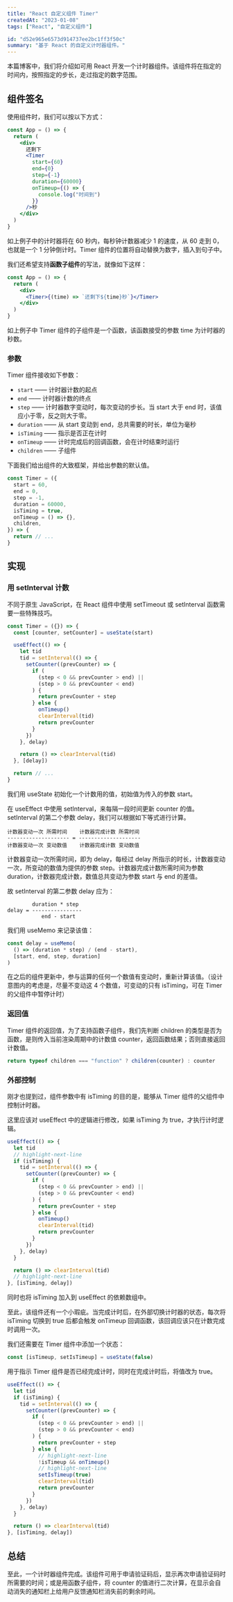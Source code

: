 ```yaml
---
title: "React 自定义组件 Timer"
createdAt: "2023-01-08"
tags: ["React", "自定义组件"]

id: "d52e965e6573d914737ee2bc1ff3f50c"
summary: "基于 React 的自定义计时器组件。"
---
```


本篇博客中，我们将介绍如可用 React 开发一个计时器组件。该组件将在指定的时间内，按照指定的步长，走过指定的数字范围。

## 组件签名

使用组件时，我们可以按以下方式：

```jsx
const App = () => {
  return (
    <div>
      还剩下
      <Timer
        start={60}
        end={0}
        step={-1}
        duration={60000}
        onTimeup={() => {
          console.log("时间到")
        }}
      />秒
    </div>
  )
}
```

如上例子中的计时器将在 60 秒内，每秒钟计数器减少 1 的速度，从 60 走到 0，也就是一个 1 分钟倒计时。Timer 组件的位置将自动替换为数字，插入到句子中。

我们还希望支持**函数子组件**的写法，就像如下这样：

```jsx
const App = () => {
  return (
    <div>
      <Timer>{(time) => `还剩下${time}秒`}</Timer>
    </div>
  )
}
```

如上例子中 Timer 组件的子组件是一个函数，该函数接受的参数 time 为计时器的秒数。

### 参数

Timer 组件接收如下参数：

- `start` —— 计时器计数的起点
- `end` —— 计时器计数的终点
- `step` —— 计时器数字变动时，每次变动的步长。当 start 大于 end 时，该值应小于零，反之则大于零。
- `duration` —— 从 start 变动到 end，总共需要的时长，单位为毫秒
- `isTiming` —— 指示是否正在计时
- `onTimeup` —— 计时完成后的回调函数，会在计时结束时运行
- `children` —— 子组件

下面我们给出组件的大致框架，并给出参数的默认值。

```jsx
const Timer = ({
  start = 60,
  end = 0,
  step = -1,
  duration = 60000,
  isTiming = true,
  onTimeup = () => {},
  children,
}) => {
  return // ...
}
```

## 实现

### 用 setInterval 计数

不同于原生 JavaScript，在 React 组件中使用 setTimeout 或 setInterval 函数需要一些特殊技巧。

```jsx
const Timer = ({}) => {
  const [counter, setCounter] = useState(start)

  useEffect(() => {
    let tid
    tid = setInterval(() => {
      setCounter((prevCounter) => {
        if (
          (step < 0 && prevCounter > end) ||
          (step > 0 && prevCounter < end)
        ) {
          return prevCounter + step
        } else {
          onTimeup()
          clearInterval(tid)
          return prevCounter
        }
      })
    }, delay)

    return () => clearInterval(tid)
  }, [delay])

  return // ...
}
```

我们用 useState 初始化一个计数用的值，初始值为传入的参数 start。

在 useEffect 中使用 setInterval，来每隔一段时间更新 counter 的值。setInterval 的第二个参数 delay，我们可以根据如下等式进行计算。

```text
计数器变动一次 所需时间    计数器完成计数 所需时间
-------------------- = --------------------
计数器变动一次 变动数值    计数器完成计数 变动数值
```

计数器变动一次所需时间，即为 delay，每经过 delay 所指示的时长，计数器变动一次，所变动的数值为提供的参数 step。计数器完成计数所需时间为参数 duration，计数器完成计数，数值总共变动为参数 start 与 end 的差值。

故 setInterval 的第二参数 delay 应为：

```text
        duration * step
delay = ----------------
           end - start
```

我们用 useMemo 来记录该值：

```jsx
const delay = useMemo(
  () => (duration * step) / (end - start),
  [start, end, step, duration]
)
```

在之后的组件更新中，参与运算的任何一个数值有变动时，重新计算该值。（设计意图内的考虑是，尽量不变动这 4 个数值，可变动的只有 isTiming，可在 Timer 的父组件中暂停计时）

### 返回值

Timer 组件的返回值，为了支持函数子组件，我们先判断 children 的类型是否为函数，是则传入当前渲染周期中的计数值 counter，返回函数结果；否则直接返回计数值。

```js
return typeof children === "function" ? children(counter) : counter
```

### 外部控制

刚才也提到过，组件参数中有 isTiming 的目的是，能够从 Timer 组件的父组件中控制计时器。

这里应该对 useEffect 中的逻辑进行修改，如果 isTiming 为 true，才执行计时逻辑。

```jsx
useEffect(() => {
  let tid
  // highlight-next-line
  if (isTiming) {
    tid = setInterval(() => {
      setCounter((prevCounter) => {
        if (
          (step < 0 && prevCounter > end) ||
          (step > 0 && prevCounter < end)
        ) {
          return prevCounter + step
        } else {
          onTimeup()
          clearInterval(tid)
          return prevCounter
        }
      })
    }, delay)
  }

  return () => clearInterval(tid)
  // highlight-next-line
}, [isTiming, delay])
```

同时也将 isTiming 加入到 useEffect 的依赖数组中。

至此，该组件还有一个小瑕疵。当完成计时后，在外部切换计时器的状态，每次将 isTiming 切换到 true 后都会触发 onTimeup 回调函数，该回调应该只在计数完成时调用一次。

我们还需要在 Timer 组件中添加一个状态：

```js
const [isTimeup, setIsTimeup] = useState(false)
```

用于指示 Timer 组件是否已经完成计时，同时在完成计时后，将值改为 true。

```jsx
useEffect(() => {
  let tid
  if (isTiming) {
    tid = setInterval(() => {
      setCounter((prevCounter) => {
        if (
          (step < 0 && prevCounter > end) ||
          (step > 0 && prevCounter < end)
        ) {
          return prevCounter + step
        } else {
          // highlight-next-line
          !isTimeup && onTimeup()
          // highlight-next-line
          setIsTimeup(true)
          clearInterval(tid)
          return prevCounter
        }
      })
    }, delay)
  }

  return () => clearInterval(tid)
}, [isTiming, delay])
```

## 总结

至此，一个计时器组件完成。该组件可用于申请验证码后，显示再次申请验证码时所需要的时间；或是用函数子组件，将 counter 的值进行二次计算，在显示会自动消失的通知栏上给用户反馈通知栏消失前的剩余时间。
